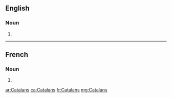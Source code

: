 ==English==

===Noun===
{{head|en|plural}}

# {{plural of|Catalan|lang=en}}

----

==French==

===Noun===
{{head|fr|plural|g=?}}

# {{plural of|Catalan|lang=fr}}

[[ar:Catalans]]
[[ca:Catalans]]
[[fr:Catalans]]
[[mg:Catalans]]